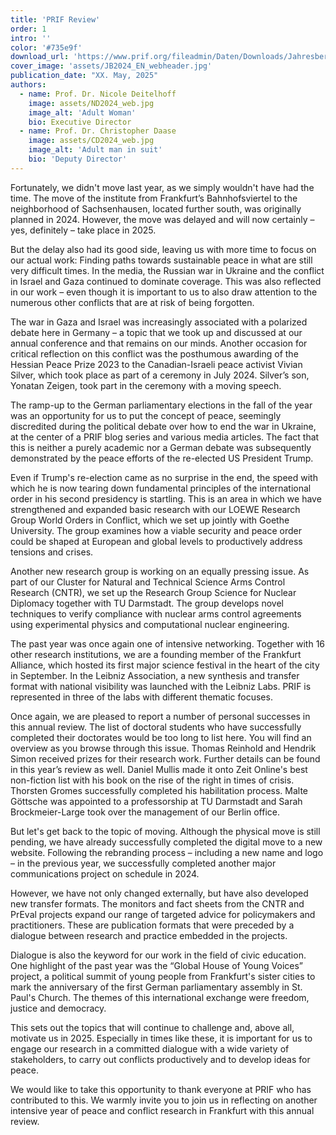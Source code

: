 ```yaml
---
title: 'PRIF Review'
order: 1
intro: ''
color: '#735e9f'
download_url: 'https://www.prif.org/fileadmin/Daten/Downloads/Jahresberichte/PRIF-Review_2023.pdf'
cover_image: 'assets/JB2024_EN_webheader.jpg'
publication_date: "XX. May, 2025"
authors:
  - name: Prof. Dr. Nicole Deitelhoff
    image: assets/ND2024_web.jpg
    image_alt: 'Adult Woman'
    bio: Executive Director
  - name: Prof. Dr. Christopher Daase
    image: assets/CD2024_web.jpg
    image_alt: 'Adult man in suit'
    bio: 'Deputy Director'
---
```


<Leadin>Fortunately, we didn't move</Leadin> last year, as we simply wouldn't have had the time. The move of the institute from Frankfurt’s Bahnhofsviertel to the neighborhood of Sachsenhausen, located further south, was originally planned in 2024. However, the move was delayed and will now certainly – yes, definitely – take place in 2025.

But the delay also had its good side, leaving us with more time to focus on our actual work: Finding paths towards sustainable peace in what are still very difficult times. In the media, the Russian war in Ukraine and the conflict in Israel and Gaza continued to dominate coverage. This was also reflected in our work – even though it is important to us to also draw attention to the numerous other conflicts that are at risk of being forgotten.

The war in Gaza and Israel was increasingly associated with a polarized debate here in Germany – a topic that we took up and discussed at our annual conference and that remains on our minds. Another occasion for critical reflection on this conflict was the posthumous awarding of the Hessian Peace Prize 2023 to the Canadian-Israeli peace activist Vivian Silver, which took place as part of a ceremony in July 2024. Silver’s son, Yonatan Zeigen, took part in the ceremony with a moving speech.

The ramp-up to the German parliamentary elections in the fall of the year was an opportunity for us to put the concept of peace, seemingly discredited during the political debate over how to end the war in Ukraine, at the center of a PRIF blog series and various media articles. The fact that this is neither a purely academic nor a German debate was subsequently demonstrated by the peace efforts of the re-elected US President Trump.

Even if Trump's re-election came as no surprise in the end, the speed with which he is now tearing down fundamental principles of the international order in his second presidency is startling. This is an area in which we have strengthened and expanded basic research with our LOEWE Research Group World Orders in Conflict, which we set up jointly with Goethe University. The group examines how a viable security and peace order could be shaped at European and global levels to productively address tensions and crises.

Another new research group is working on an equally pressing issue. As part of our Cluster for Natural and Technical Science Arms Control Research (CNTR), we set up the Research Group Science for Nuclear Diplomacy together with TU Darmstadt. The group develops novel techniques to verify compliance with nuclear arms control agreements using experimental physics and computational nuclear engineering.

The past year was once again one of intensive networking. Together with 16 other research institutions, we are a founding member of the Frankfurt Alliance, which hosted its first major science festival in the heart of the city in September. In the Leibniz Association, a new synthesis and transfer format with national visibility was launched with the Leibniz Labs. PRIF is represented in three of the labs with different thematic focuses.

Once again, we are pleased to report a number of personal successes in this annual review. The list of doctoral students who have successfully completed their doctorates would be too long to list here. You will find an overview as you browse through this issue. Thomas Reinhold and Hendrik Simon received prizes for their research work. Further details can be found in this year’s review as well. Daniel Mullis made it onto Zeit Online's best non-fiction list with his book on the rise of the right in times of crisis. Thorsten Gromes successfully completed his habilitation process. Malte Göttsche was appointed to a professorship at TU Darmstadt and Sarah Brockmeier-Large took over the management of our Berlin office.

But let's get back to the topic of moving. Although the physical move is still pending, we have already successfully completed the digital move to a new website. Following the rebranding process – including a new name and logo – in the previous year, we successfully completed another major communications project on schedule in 2024.

However, we have not only changed externally, but have also developed new transfer formats. The monitors and fact sheets from the CNTR and PrEval projects expand our range of targeted advice for policymakers and practitioners. These are publication formats that were preceded by a dialogue between research and practice embedded in the projects.

Dialogue is also the keyword for our work in the field of civic education. One highlight of the past year was the “Global House of Young Voices” project, a political summit of young people from Frankfurt's sister cities to mark the anniversary of the first German parliamentary assembly in St. Paul's Church. The themes of this international exchange were freedom, justice and democracy.

This sets out the topics that will continue to challenge and, above all, motivate us in 2025. Especially in times like these, it is important for us to engage our research in a committed dialogue with a wide variety of stakeholders, to carry out conflicts productively and to develop ideas for peace.

We would like to take this opportunity to thank everyone at PRIF who has contributed to this. We warmly invite you to join us in reflecting on another intensive year of peace and conflict research in Frankfurt with this annual review.
